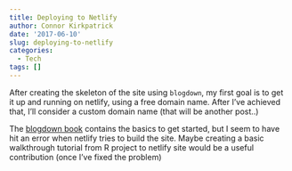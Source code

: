 ```yaml
---
title: Deploying to Netlify
author: Connor Kirkpatrick
date: '2017-06-10'
slug: deploying-to-netlify
categories:
  - Tech
tags: []
---
```


After creating the skeleton of the site using `blogdown`, my first goal is to get it up and running on netlify, using a free domain name. After I've achieved that, I'll consider a custom domain name (that will be another post..)


The [blogdown book](https://bookdown.org/yihui/blogdown) contains the basics to get started, but I seem to have hit an error when netlify tries to build the site. Maybe creating a basic walkthrough tutorial from R project to netlify site would be a useful contribution (once I've fixed the problem)